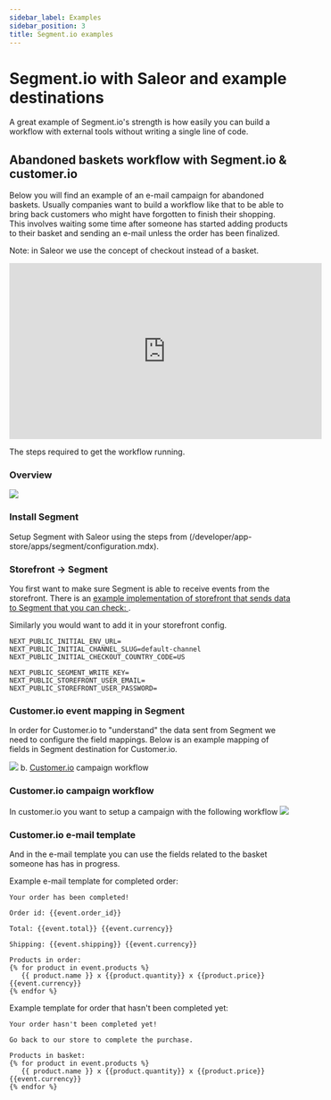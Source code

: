 ```yaml
---
sidebar_label: Examples
sidebar_position: 3
title: Segment.io examples
---
```


# Segment.io with Saleor and example destinations

A great example of Segment.io's strength is how easily you can build a workflow with external tools without writing a single line of code.

## Abandoned baskets workflow with Segment.io & customer.io
Below you will find an example of an e-mail campaign for abandoned baskets. Usually companies want to build a workflow like that
to be able to bring back customers who might have forgotten to finish their shopping. This involves waiting some time after someone
has started adding products to their basket and sending an e-mail unless the order has been finalized.

Note: in Saleor we use the concept of checkout instead of a basket.


<iframe width="560" height="315" src="https://www.youtube.com/embed/eRdtWMaIX6g?si=lnIaxd8s0EJhSRik" title="YouTube video player" frameborder="0" allow="accelerometer; lipboard-write; encrypted-media; gyroscope; picture-in-picture; web-share" referrerpolicy="strict-origin-when-cross-origin"></iframe>

The steps required to get the workflow running.

### Overview
![](./assets/segment-customerio-workflow.png)

### Install Segment
Setup Segment with Saleor using the steps from (/developer/app-store/apps/segment/configuration.mdx).

### Storefront → Segment
You first want to make sure Segment is able to receive events from the storefront.
There is an [example implementation of storefront that sends data to Segment that you can check: ](https://github.com/saleor/adyen-app-testclient/tree/segment-analitics).

Similarly you would want to add it in your storefront config.
        
```
NEXT_PUBLIC_INITIAL_ENV_URL=
NEXT_PUBLIC_INITIAL_CHANNEL_SLUG=default-channel
NEXT_PUBLIC_INITIAL_CHECKOUT_COUNTRY_CODE=US

NEXT_PUBLIC_SEGMENT_WRITE_KEY=
NEXT_PUBLIC_STOREFRONT_USER_EMAIL=
NEXT_PUBLIC_STOREFRONT_USER_PASSWORD=
```
        

### Customer.io event mapping in Segment
In order for Customer.io to "understand" the data sent from Segment we need to configure the field mappings. Below is an example mapping of fields in Segment destination for Customer.io.
    
![](./assets/customerio-mapping.jpg)
    b. [Customer.io](http://Customer.io) campaign workflow
    
### Customer.io campaign workflow
In customer.io you want to setup a campaign with the following workflow
![](./assets/customerio-workflow.jpg)


### Customer.io e-mail template
And in the e-mail template you can use the fields related to the basket someone has has in progress.

Example e-mail template for completed order:
```
Your order has been completed!

Order id: {{event.order_id}}

Total: {{event.total}} {{event.currency}}

Shipping: {{event.shipping}} {{event.currency}}

Products in order:
{% for product in event.products %}
   {{ product.name }} x {{product.quantity}} x {{product.price}} {{event.currency}}
{% endfor %}
```

Example template for order that hasn't been completed yet:
```
Your order hasn't been completed yet!

Go back to our store to complete the purchase.

Products in basket:
{% for product in event.products %}
   {{ product.name }} x {{product.quantity}} x {{product.price}} {{event.currency}}
{% endfor %}
```